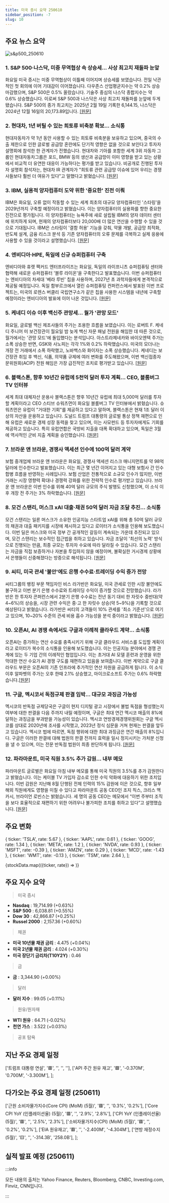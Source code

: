 ```yaml
---
title: 미국 증시 요약 250610
sidebar_position: -7
slug: 10
---
```


## 주요 뉴스 요약

![s&p500_250610](/map/250610.png)

### 1. **S&P 500·나스닥, 미중 무역협상 속 상승세... 사상 최고치 재돌파 눈앞**

화요일 미국 증시는 미중 무역협상이 이틀째 이어지며 상승세를 보였습니다. 전일 낙관적인 첫 회의에 이어 기대감이 이어졌습니다. 다우존스 산업평균지수는 약 0.2% 상승 마감했으며, S&P 500은 0.5% 올랐습니다. 기술주 중심의 나스닥 종합지수는 약 0.6% 상승했습니다. 이로써 S&P 500과 나스닥은 사상 최고치 재돌파를 눈앞에 두게 됐습니다. S&P 500의 종가 최고치는 2025년 2월 19일 기록한 6,144.15, 나스닥은 2024년 12월 16일의 20,173.89입니다. [[원문]](https://finance.yahoo.com/news/live/stock-market-today-sp-500-nasdaq-have-records-back-in-sight-as-stocks-gain-amid-us-china-trade-talks-200249268.html)

### 2. **현대차, 1년 버틸 수 있는 희토류 비축분 확보... 소식통**

현대자동차가 약 1년 동안 사용할 수 있는 희토류 비축분을 보유하고 있으며, 중국의 수출 제한으로 인한 글로벌 공급망 혼란에도 단기적 영향은 없을 것으로 보인다고 투자자 설명회에 참석한 한 관계자가 전했습니다. 현대차와 기아를 포함한 세계 3위 자동차 그룹인 현대자동차그룹은 포드, BMW 등의 생산과 공급망이 이미 영향을 받고 있는 상황에서 비교적 더 유연한 대응이 가능하다는 평가를 받고 있습니다. 비공개로 진행된 투자자 설명회 참석자는, 현대차 IR 관계자가 "희토류 관련 공급망 이슈에 있어 우리는 경쟁사들보다 훨씬 더 여유가 있다"고 말했다고 밝혔습니다. [[원문]](https://www.reuters.com/business/autos-transportation/hyundai-motor-has-rare-earths-stockpile-that-can-last-about-year-source-says-2025-06-10/)

### 3. **IBM, 실용적 양자컴퓨터 도약 위한 '중요한' 진전 이뤄**

IBM은 화요일, 오류 없이 작동할 수 있는 세계 최초의 대규모 양자컴퓨터인 '스타링'을 2029년까지 구축할 예정이라고 밝혔습니다. 이는 양자컴퓨터의 실용화를 향한 중요한 진전으로 평가됩니다. 이 양자컴퓨터는 뉴욕주에 새로 설립될 IBM의 양자 데이터 센터에 위치하게 되며, 현재의 양자컴퓨터보다 20,000배 더 많은 연산을 수행할 수 있을 것으로 기대됩니다. IBM은 스타링이 '결함 허용' 기능을 갖춰, 약물 개발, 공급망 최적화, 반도체 설계, 금융 리스크 분석 등 기존 양자컴퓨터의 오류 문제를 극복하고 실제 응용에 사용할 수 있을 것이라고 설명했습니다. [[원문]](https://finance.yahoo.com/news/ibm-just-took-a-significant-step-toward-useful-quantum-computing-100048784.html)

### 4. **엔비디아·HPE, 독일에 신규 슈퍼컴퓨터 구축**

엔비디아와 휴렛 팩커드 엔터프라이즈는 화요일, 독일의 라이프니츠 슈퍼컴퓨팅 센터와 협력해 새로운 슈퍼컴퓨터 '블루 라이온'을 구축한다고 발표했습니다. 이번 슈퍼컴퓨터는 엔비디아의 차세대 '베라 루빈' 칩을 사용하며, 2027년 초 과학자들에게 본격적으로 제공될 예정입니다. 독일 함부르크에서 열린 슈퍼컴퓨팅 컨퍼런스에서 발표된 이번 프로젝트는, 미국의 로렌스 버클리 국립연구소가 같은 칩을 사용한 시스템을 내년에 구축할 예정이라는 엔비디아의 발표에 이어 나온 것입니다. [[원문]](https://www.reuters.com/sustainability/climate-energy/nvidia-hpe-build-new-supercomputer-germany-2025-06-10/)

### 5. **케네디 이슈 이후 백신주 관망세... 월가 '관망 모드'**

화요일, 글로벌 백신 제조사들의 주가는 조용한 흐름을 보였습니다. 이는 로버트 F. 케네디 주니어 미 보건장관이 월요일 밤 늦게 백신 자문 패널 전원을 해임한 데 따른 것으로, 월가에서는 '관망 모드'에 돌입했다는 분석입니다. 아스트라제네카와 바이오엔텍 주가는 소폭 상승한 반면, GSK와 사노피는 각각 1%와 0.2% 하락했습니다. 미국의 모더나는 개장 전 거래에서 소폭 하락했고, 노바백스와 화이자는 소폭 상승했습니다. 케네디는 보건장관 취임 후 백신, 식품, 의약품 규제에 여러 변화를 주도해왔으며, 이번 백신접종자문위원회(ACIP) 전원 해임은 가장 급진적인 조치로 평가받고 있습니다. [[원문]](https://www.reuters.com/business/finance/vaccine-stocks-muted-wall-street-takes-wait-watch-approach-after-kennedys-shake-2025-06-10/)

### 6. **블랙스톤, 향후 10년간 유럽에 5천억 달러 투자 계획... CEO, 블룸버그 TV 인터뷰**

세계 최대 대체자산 운용사 블랙스톤은 향후 10년간 유럽에 최대 5,000억 달러를 투자할 계획이라고 CEO 스티브 슈워츠먼이 화요일 블룸버그 TV 인터뷰에서 밝혔습니다. 슈워츠먼은 유럽이 "거대한 기회"를 제공하고 있다고 말하며, 블랙스톤은 현재 1조 달러 이상의 자산을 운용하고 있습니다. 도널드 트럼프 대통령의 글로벌 통상 정책 재편으로 인해 유럽은 새로운 경제 성장 동력을 찾고 있으며, 이는 사모펀드 등 투자자에게도 기회를 제공하고 있습니다. 특히 유럽연합은 국방비 지출을 대폭 확대하고 있으며, 독일은 3월에 역사적인 군비 지출 계획을 승인했습니다. [[원문]](https://www.reuters.com/business/blackstone-invest-500-billion-europe-over-next-decade-bloomberg-reports-2025-06-10/)

### 7. **브라운 앤 브라운, 경쟁사 액세션 인수에 100억 달러 계약**

보험 중개업체 브라운 앤 브라운은 화요일, 경쟁사 액세션 리스크 매니지먼트를 약 98억 달러에 인수한다고 발표했습니다. 이는 최근 몇 년간 이어지고 있는 대형 보험사 간 인수합병 흐름을 반영하는 사례입니다. 보험 산업은 전통적으로 소규모 인수가 많지만, 이번 거래는 시장 영향력 확대나 경쟁력 강화를 위한 전략적 인수로 평가받고 있습니다. 브라운 앤 브라운은 이번 인수를 위해 40억 달러 규모의 주식 발행도 신청했으며, 이 소식 이후 개장 전 주가는 3% 하락했습니다. [[원문]](https://www.reuters.com/business/brown-brown-signs-98-billion-deal-rival-broker-accession-risk-2025-06-10/)

### 8. **모건 스탠리, 머스크 xAI 대출·채권 50억 달러 자금 조달 추진... 소식통**

모건 스탠리는 일론 머스크가 소유한 인공지능 스타트업 xAI를 위해 총 50억 달러 규모의 채권과 대출 패키지를 시장에 제시하고 있다고 로이터가 소식통을 인용해 보도했습니다. 이번 딜은 머스크와 미국 정부 간 공개적인 갈등이 계속되는 가운데 추진되고 있으며, 모건 스탠리는 보수적인 접근법을 취하고 있습니다. 자금 조달이 '최선의 노력' 방식으로 진행되는 만큼, 최종 규모는 투자자 수요에 따라 달라질 수 있습니다. 모건 스탠리는 자금을 직접 보증하거나 자본을 투입하지 않을 예정이며, 불확실한 거시경제 상황에서 은행들이 신중해졌다는 방증으로 해석됩니다. [[원문]](https://www.reuters.com/business/finance/morgan-stanley-markets-5-billion-elon-musk-owned-xai-loans-bonds-sources-say-2025-06-10/)

### 9. **씨티, 미국 관세 '불안'에도 은행 수수료·트레이딩 수익 증가 전망**

씨티그룹의 뱅킹 부문 책임자인 비스 라가반은 화요일, 미국 관세로 인한 시장 불안에도 불구하고 이번 분기 은행 수수료와 트레이딩 수익이 증가할 것으로 전망했습니다. 라가반은 한 투자자 콘퍼런스에서 2분기 은행 수수료는 전년 동기 대비 한 자릿수 중반대(약 4~6%)의 상승을, 시장 관련 수익은 중·고 한 자릿수 상승(약 5~9%)을 기록할 것으로 예상된다고 밝혔습니다. 라가반은 씨티의 고객들이 10% 관세를 '최소 기준선'으로 여기고 있으며, 10~20% 수준의 관세 비용 흡수 가능성을 분석 중이라고 밝혔습니다. [[원문]](https://www.reuters.com/business/finance/citi-expects-banking-fees-trading-revenue-climb-despite-us-tariff-anxiety-2025-06-10/)

### 10. **오픈AI, AI 경쟁 속에서도 구글과 이례적 클라우드 계약... 소식통**

오픈AI는 증가하는 연산 수요를 충족시키기 위해 구글 클라우드 서비스를 도입할 계획이라고 로이터가 복수의 소식통을 인용해 보도했습니다. 이는 인공지능 분야에서 경쟁 관계에 있는 두 기업 간의 이례적인 협업입니다. 이는 초거대 AI 모델 훈련과 운영을 위한 막대한 연산 수요가 AI 경쟁 구도를 재편하고 있음을 보여줍니다. 이번 계약으로 구글 클라우드 부문은 오픈AI의 기존 인프라에 추가적인 연산 자원을 공급하게 됩니다. 이 소식 이후 알파벳의 주가는 오후 한때 2.1% 상승했고, 마이크로소프트 주가는 0.6% 하락했습니다.[[원문]](https://www.reuters.com/business/retail-consumer/openai-taps-google-unprecedented-cloud-deal-despite-ai-rivalry-sources-say-2025-06-10/)

### 11. **구글, 멕시코서 독점규제 판결 임박... 대규모 과징금 가능성**

멕시코의 반독점 규제당국은 구글이 현지 디지털 광고 시장에서 불법 독점을 형성했는지 여부에 대한 판결을 다음 주까지 내릴 예정이며, 구글은 최대 연간 멕시코 매출의 8%에 달하는 과징금을 부과받을 가능성이 있습니다. 멕시코 연방경제경쟁위원회는 구글 멕시코를 상대로 2020년에 조사를 시작했고, 2023년 정식 심문을 거쳐 현재는 판결을 앞두고 있습니다. 멕시코 법에 따르면, 독점 행위에 대한 최대 과징금은 연간 매출의 8%입니다. 구글은 이러한 판결에 대해 법원의 판결 전까지 효력을 일시 정지시키는 가처분 신청을 낼 수 있으며, 이는 전문 반독점 법원이 최종 판단하게 됩니다. [[원문]](https://www.reuters.com/sustainability/boards-policy-regulation/google-mexico-faces-major-potential-fine-antitrust-ruling-nears-2025-06-10/)

### 12. **파라마운트, 미국 직원 3.5% 추가 감원... 내부 메모**

파라마운트 글로벌은 화요일 아침 내부 메모를 통해 미국 직원의 3.5%를 추가 감원한다고 밝혔습니다. 이는 케이블 TV 가입자 감소로 인한 수익 악화에 대응하기 위한 조치입니다. 이번 감원은 지난해 8월 단행된 전체 인력의 15% 감원에 이은 것으로, 향후 일부 해외 직원에게도 영향을 미칠 수 있다고 파라마운트 공동 CEO인 조지 칙스, 크리스 맥카시, 브라이언 로빈스는 밝혔습니다. 세 명의 공동 CEO는 메모에서 “이번 주부터 조직을 보다 효율적으로 재편하기 위한 어려우나 불가피한 조치를 취하고 있다”고 설명했습니다. [[원문]](https://www.reuters.com/sustainability/boards-policy-regulation/paramount-lay-off-35-us-staff-latest-job-cut-memo-shows-2025-06-10/)

## 주요 변화

  { ticker: 'TSLA', rate: 5.67 },
  { ticker: 'AAPL', rate: 0.61 },
  { ticker: 'GOOG', rate: 1.34 },
  { ticker: 'META', rate: 1.2 },
  { ticker: 'NVDA', rate: 0.93 },
  { ticker: 'MSFT', rate: -0.39 },
  { ticker: 'AMZN', rate: 0.29 },
  { ticker: 'MCD', rate: -1.43 },
  { ticker: 'WMT', rate: -0.13 },
  { ticker: 'TSM', rate: 2.64 },
];

{stockData.map(({ticker, rate}) => <StockCardMini key={ticker} ticker={ticker} rate={rate}></StockCardMini>)}

## 주요 지수 요약

> 미국 증시

- **Nasdaq** : 19,714.99 (+0.63%)
- **S&P 500** : 6,038.81 (+0.55%)
- **Dow 30** : 42,866.87 (+0.25%)
- **Russel 2000** : 2,157.36 (+0.60%)

> 채권

- **미국 10년물 채권 금리** : 4.475 (+0.04%)
- **미국 2년물 채권 금리** : 4.024 (+0.30%)
- **미국 장단기 금리차(T10Y2Y)** : 0.46

> 금

- **금** : 3,344.90 (+0.00%)

> 달러

- **달러 지수** : 99.05 (+0.11%)

> 원유/원자재

- **WTI 원유** : 64.71 (-0.02%)
- **천연 가스** : 3.522 (+0.03%)

> 공포 탐욕

<FearAndGreed fearAndGreedIndex={64} vix={16.95} vixRate={-1.22} />

## 지난 주요 경제 일정

  ['트럼프 대통령 연설', '🟥', '', '', ''],
  ['API 주간 원유 재고', '🟩', '-0.370M', '0.700M', '-3.300M'],
];

<EconomicCalendar data={eventsData} />

## 다가오는 주요 경제 일정 (250611)

  ['근원 소비자물가지수(Core CPI) (MoM) (5월)', '🟥', '', '0.3%', '0.2%'],
  ['Core CPI YoY (인플레이션율) (5월)', '🟥', '', '2.9%', '2.8%'],
  ['CPI YoY (인플레이션율)(5월)', '🟥', '', '2.5%', '2.3%'],
  ['소비자물가지수(CPI) (MoM) (5월)', '🟥', '', '0.2%', '0.2%'],
  ['EIA 원유재고', '🟥', '', '-2.400M', '-4.304M'],
  ['연방 재정수지 (5월)', '🟨', '', '-314.3B', '258.0B'],
];

<EconomicCalendar data={nextEventsData} />

## 실적 발표 예정 (250611)


<EarningsBoard stocksAMC={stocksAMC} />

:::info

모든 내용의 출처는 Yahoo Finance, Reuters, Bloomberg, CNBC, Investing.com, Finviz, CNN입니다.

:::
